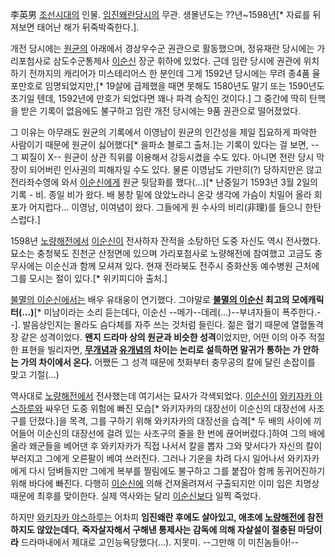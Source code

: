 李英男
[[조선시대]]의 인물. [[임진왜란]]당시의 무관. 생몰년도는 ??년~1598년[* 자료를 뒤져보면 태어난 해가 뒤죽박죽한다.].

개전 당시에는 [[원균]]의 아래에서 경상우수군 권관으로 활동했으며, 정유재란 당시에는 가리포첨사로 삼도수군통제사 [[충무공 이순신|이순신]] 장군 휘하에 있었다. 근데 임란 당시에 권관에 위치하기 전까지의 캐리어가 미스테리어스 한 분인데 그게 1592년 당시에는 무려 종4품 율포만호로 임명되었지만,[* 19살에 급제했을 때면 못해도 1580년도 말기 또는 1590년도 초기일 텐데, 1592년에 만호가 되었다면 꽤나 파격 승직인 것이다.] 그 중간에 딱히 탄핵을 받은 기록이 없음에도 불구하고 임란 개전 당시에는 9품 권관으로 떨어졌었다.

그 이유는 아무래도 원균의 기록에서 이영남이 원균의 인간성을 제일 집요하게 파악한 사람이기 때문에 원균이 싫어했다[* 을파소 블로그 출처.]는 기록이 있다는 걸 보면, --그 찌질이 X-- 원균이 상관 직위를 이용해서 강등시켰을 수도 있다. 아니면 전란 당시 막장이 되어버린 인사권의 피해자일 수도 있다. 물론 이영남도 가만히(?) 당하지만은 않고 전라좌수영에 와서 [[이순신]]에게 원균 뒷담화를 했다(...)[* 난중일기 1593년 3월 2일의 기록 - 비. 종일 비가 왔다. 배 봉창 밑에 앉았노라니 온갖 생각에 가슴이 치밀어 올라 회포가 어지럽다... 이영남, 이여념이 왔다. 그들에게 원 수사의 비리(非理)를 들으니 한탄스럽다.]

1598년 [[노량해전]]에서 [[이순신]]이 전사하자 잔적을 소탕하던 도중 자신도 역시 전사했다. 묘소는 충청북도 진천군 산정면에 있으며 가리포첨사로 노량해전에 참여했고 고금도 충무사에는 이순신과 함께 모셔져 있다. 현재 전라북도 전주시 중화산동 예수병원 근처에 그를 모시는 절이 있다.[* 위키피디아 출처.]

[[불멸의 이순신]]에서는 배우 유태웅이 연기했다. 그야말로 '''[[불멸의 이순신]] 최고의 모에캐릭터(...)'''[* 미남이라는 소리 듣는데다, 이순신 --메가--데레(...)--부녀자들이 폭주한다.--]. 발음상인지는 몰라도 슴다체를 자주 쓰는 것처럼 들린다. 젊은 혈기 때문에 열혈돌격장 같은 성격이었다. '''왠지 드라마 상의 원균과 비슷한 성격'''이었지만, 어떤 이의 아주 적절한 표현을 빌리자면, '''[[원균|무개념]]과 [[이영남|유개념]]의 차이는 논리로 설득하면 말귀가 통하는 가 안하는 가의 차이에서 온다.''' 어쨌든 그 성격 때문에 첫화부터 충무공의 칼에 달린 손잡이를 맞고 기절(...)

역사대로 [[노량해전]]에서 전사했는데 여기서는 묘사가 각색되었다. [[이순신]]이 [[와키자카 야스하루]]와 싸우던 도중 위험에 빠진 모습[* 와키자카의 대장선이 이순신의 대장선에 사조구를 던졌다.]을 목격, 그를 구하기 위해 와키자카의 대장선을 습격[* 두 배의 사이에 끼어들어 이순신의 대장선에 걸려 있는 사조구의 줄을 한 번에 끊어버렸다.]하여 그의 배에 올라 왜군들을 베어댄 후 와키자카가 직접 나서서 칼을 뽑자 그와 맞서다가 자신의 칼이 부러지고 그에게 오른팔이 베여 쓰러진다. 그러나 기운을 차려 다시 일어나서 와키자카에게 다시 덤벼들지만 그에게 복부를 찔림에도 불구하고 그를 붙잡아 함께 동귀어진하기 위해 바다에 빠진다. 다행히 [[이순신]]에 의해 건져올려져서 구출되지만 이미 입은 치명상 때문에 최후를 맞이한다. 실제 역사와는 달리 [[이순신]]보다 일찍 죽었다.

하지만 [[와키자카 야스하루]]는 어차피 '''임진왜란 후에도 살아있고, 애초에 [[노량해전]]에 참전하지도 않았는데다''', '''죽자살자해서 구해낸 통제사는 감독에 의해 자살설이 절충된 마당이라''' 드라마내에서 제대로 고인능욕당했다(...). 지못미. --그만해 이 미친놈들아!--

